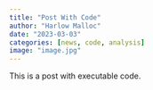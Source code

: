 ```yaml
---
title: "Post With Code"
author: "Harlow Malloc"
date: "2023-03-03"
categories: [news, code, analysis]
image: "image.jpg"
---
```


This is a post with executable code.
